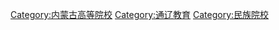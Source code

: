 [[Category:内蒙古高等院校|Category:内蒙古高等院校]]
[[Category:通辽教育|Category:通辽教育]]
[[Category:民族院校|Category:民族院校]]